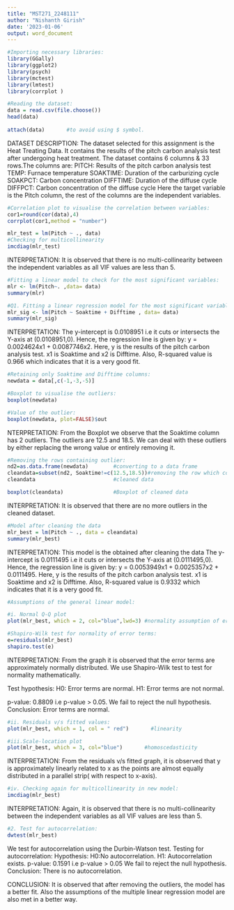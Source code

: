 ---
title: "MST271_2248111"
author: "Nishanth Girish"
date: '2023-01-06'
output: word_document
---

```{r}
#Importing necessary libraries:
library(GGally)
library(ggplot2)
library(psych)
library(mctest)
library(lmtest)
library(corrplot )
```

```{r}
#Reading the dataset:
data = read.csv(file.choose()) 
head(data)
 
attach(data)       #to avoid using $ symbol.
```

DATASET DESCRIPTION:
The dataset selected for this assignment is the Heat Treating Data. It contains the results of the pitch carbon analysis test after undergoing heat treatment. The dataset contains 6 columns & 33 rows.The columns are:
PITCH: Results of the pitch carbon analysis test 
TEMP: Furnace temperature
SOAKTIME: Duration of the carburizing cycle 
SOAKPCT: Carbon concentration
DIFFTIME: Duration of the diffuse cycle 
DIFFPCT: Carbon concentration of the diffuse cycle
Here the target variable is the Pitch column, the rest of the columns are the independent variables.

```{r}
#Correlation plot to visualise the correlation between variables:
cor1=round(cor(data),4)
corrplot(cor1,method = "number")
```
```{r}
mlr_test = lm(Pitch ~ ., data)
#Checking for multicollinearity
imcdiag(mlr_test)
```
INTERPRETATION:
It is observed that there is no multi-collinearity between the independent variables as all VIF values are less than 5.

```{r}
#Fitting a linear model to check for the most significant variables:
mlr <- lm(Pitch~. ,data= data)
summary(mlr)
```
```{r}
#Q1. Fitting a linear regression model for the most significant variables:
mlr_sig <- lm(Pitch ~ Soaktime + Difftime , data= data)
summary(mlr_sig)
```

INTERPRETATION:
The y-intercept is 0.0108951 i.e it cuts or intersects the Y-axis at (0.0108951,0). Hence, the regression line is given by: 
y = 0.0024624x1 + 0.0087746x2.
Here, y is the results of the pitch carbon analysis test. x1 is Soaktime and x2 is Difftime.
Also, R-squared value is 0.966 which indicates that it is a very good fit.

```{r}
#Retaining only Soaktime and Difftime columns:
newdata = data[,c(-1,-3,-5)]
```

```{r}
#Boxplot to visualise the outliers:
boxplot(newdata)

#Value of the outlier:
boxplot(newdata, plot=FALSE)$out
```

NTERPRETATION: 
From the Boxplot we observe that the Soaktime column has 2 outliers.
The outliers are 12.5 and 18.5. 
We can deal with these outliers by either replacing the wrong value or entirely removing it.

```{r}
#Removing the rows containing outlier:
nd2=as.data.frame(newdata)        #converting to a data frame
cleandata=subset(nd2, Soaktime!=c(12.5,18.5))#removing the row which contains outliers
cleandata                         #cleaned data

boxplot(cleandata)                #Boxplot of cleaned data
```

INTERPRETATION:
It is observed that there are no more outliers in the cleaned dataset.

```{r}
#Model after cleaning the data
mlr_best = lm(Pitch ~ ., data = cleandata)
summary(mlr_best)
```
INTERPRETATION:
This model is the obtained after cleaning the data
The y-intercept is 0.0111495 i.e it cuts or intersects the Y-axis at (0.0111495,0). Hence, the regression line is given by: 
y = 0.0053949x1 + 0.0025357x2 + 0.0111495.
Here, y is the results of the pitch carbon analysis test. x1 is Soaktime and x2 is Difftime.
Also, R-squared value is 0.9332 which indicates that it is a very good fit.

```{r}
#Assumptions of the general linear model:

#i. Normal Q-Q plot
plot(mlr_best, which = 2, col="blue",lwd=3) #normality assumption of error terms

#Shapiro-Wilk test for normality of error terms:
e=residuals(mlr_best)
shapiro.test(e)
```
INTERPRETATION:
From the graph it is observed that the error terms are approximately normally distributed. We use Shapiro-Wilk test to test for normality mathematically.

Test hypothesis:
H0: Error terms are normal.
H1: Error terms are not normal.

p-value: 0.8809 i.e p-value > 0.05.
We fail to reject the null hypothesis. 
Conclusion: Error terms are normal.

```{r}
#ii. Residuals v/s fitted values:
plot(mlr_best, which = 1, col = " red")       #linearity

#iii.Scale-location plot
plot(mlr_best, which = 3, col="blue")       #homoscedasticity

```
INTERPRETATION:
From the residuals v/s fitted graph, it is observed that y is approximately linearly related to x as the points are almost equally distributed in a parallel strip( with respect to x-axis).

```{r}
#iv. Checking again for multicollinearity in new model: 
imcdiag(mlr_best)
```
INTERPRETATION:
Again, it is observed that there is no multi-collinearity between the independent variables as all VIF values are less than 5.

```{r}
#2. Test for autocorrelation:
dwtest(mlr_best)
```

We test for autocorrelation using the Durbin-Watson test. 
Testing for autocorrelation:
Hypothesis:
H0:No autocorrelation.
H1: Autocorrelation exists.
p-value: 0.1591 i.e p-value > 0.05
We fail to reject the null hypothesis.
Conclusion: There is no autocorrelation.

################################################################################
CONCLUSION:
It is observed that after removing the outliers, the model has a better fit. Also the assumptions of the multiple linear regression model are also met in a better way.  
